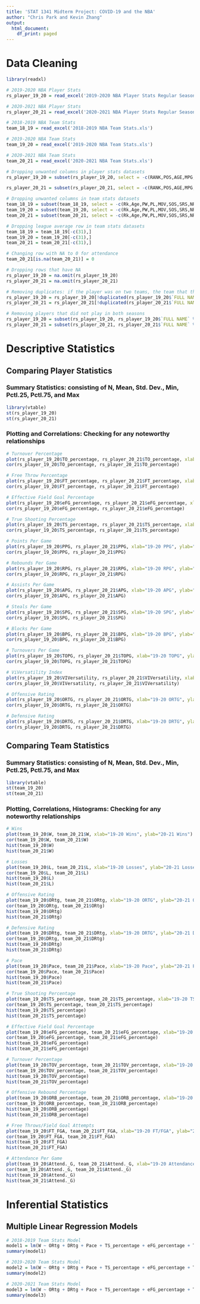 ```yaml
---
title: 'STAT 1341 Midterm Project: COVID-19 and the NBA'
author: "Chris Park and Kevin Zhang"
output:
  html_document:
    df_print: paged
---
```


# Data Cleaning

```r
library(readxl)

# 2019-2020 NBA Player Stats
rs_player_19_20 = read_excel('2019-2020 NBA Player Stats Regular Season.xlsx')

# 2020-2021 NBA Player Stats
rs_player_20_21 = read_excel('2020-2021 NBA Player Stats Regular Season.xlsx')

# 2018-2019 NBA Team Stats
team_18_19 = read_excel('2018-2019 NBA Team Stats.xls')

# 2019-2020 NBA Team Stats
team_19_20 = read_excel('2019-2020 NBA Team Stats.xls')

# 2020-2021 NBA Team Stats
team_20_21 = read_excel('2020-2021 NBA Team Stats.xls')

# Dropping unwanted columns in player stats datasets
rs_player_19_20 = subset(rs_player_19_20, select = -c(RANK,POS,AGE,MPG,MIN_percentage,FTA,two_PA,twoP_percentage,three_PA,threeP_percentage,TRB_percentage,AST_percentage))

rs_player_20_21 = subset(rs_player_20_21, select = -c(RANK,POS,AGE,MPG,MIN_percentage,FTA,two_PA,twoP_percentage,three_PA,threeP_percentage,TRB_percentage,AST_percentage))

# Dropping unwanted columns in team stats datasets 
team_18_19 = subset(team_18_19, select = -c(Rk,Age,PW,PL,MOV,SOS,SRS,NRtg,FTr,three_PAr,18,23,eFG_per,TOV_per,DRB_per,FT_FGA_d,28,Arena,Attend.))
team_19_20 = subset(team_19_20, select = -c(Rk,Age,PW,PL,MOV,SOS,SRS,NRtg,FTr,three_PAr,18,23,eFG_per,TOV_per,DRB_per,FT_FGA_d,28,Arena,Attend.))
team_20_21 = subset(team_20_21, select = -c(Rk,Age,PW,PL,MOV,SOS,SRS,NRtg,FTr,three_PAr,18,23,eFG_per,TOV_per,DRB_per,FT_FGA_d,28,Arena,Attend.))

# Dropping league average row in team stats datasets
team_18_19 = team_18_19[-c(31),]
team_19_20 = team_19_20[-c(31),]
team_20_21 = team_20_21[-c(31),]

# Changing row with NA to 0 for attendance
team_20_21[is.na(team_20_21)] = 0

# Dropping rows that have NA
rs_player_19_20 = na.omit(rs_player_19_20)
rs_player_20_21 = na.omit(rs_player_20_21)

# Removing duplicates: if the player was on two teams, the team that the player had more games played is kept
rs_player_19_20 = rs_player_19_20[!duplicated(rs_player_19_20$`FULL NAME`),]
rs_player_20_21 = rs_player_20_21[!duplicated(rs_player_20_21$`FULL NAME`),]

# Removing players that did not play in both seasons
rs_player_19_20 = subset(rs_player_19_20, rs_player_19_20$`FULL NAME` %in% rs_player_20_21$`FULL NAME`)
rs_player_20_21 = subset(rs_player_20_21, rs_player_20_21$`FULL NAME` %in% rs_player_19_20$`FULL NAME`)
```

# Descriptive Statistics

## Comparing Player Statistics

### Summary Statistics: consisting of N, Mean, Std. Dev., Min, Pctl.25, Pctl.75, and Max
```r
library(vtable)
st(rs_player_19_20)
st(rs_player_20_21)
```

### Plotting and Correlations: Checking for any noteworthy relationships
```r
# Turnover Percentage
plot(rs_player_19_20$TO_percentage, rs_player_20_21$TO_percentage, xlab="19-20 TO%", ylab="20-21 TO%")
cor(rs_player_19_20$TO_percentage, rs_player_20_21$TO_percentage)

# Free Throw Percentage
plot(rs_player_19_20$FT_percentage, rs_player_20_21$FT_percentage, xlab="19-20 FT%", ylab="20-21 FT%")
cor(rs_player_19_20$FT_percentage, rs_player_20_21$FT_percentage)

# Effective Field Goal Percentage
plot(rs_player_19_20$eFG_percentage, rs_player_20_21$eFG_percentage, xlab="19-20 eFG%", ylab="20-21 eFG%")
cor(rs_player_19_20$eFG_percentage, rs_player_20_21$eFG_percentage)

# True Shooting Percentage
plot(rs_player_19_20$TS_percentage, rs_player_20_21$TS_percentage, xlab="19-20 TS%", ylab="20-21 TS%")
cor(rs_player_19_20$TS_percentage, rs_player_20_21$TS_percentage)

# Points Per Game
plot(rs_player_19_20$PPG, rs_player_20_21$PPG, xlab="19-20 PPG", ylab="20-21 PPG")
cor(rs_player_19_20$PPG, rs_player_20_21$PPG)

# Rebounds Per Game
plot(rs_player_19_20$RPG, rs_player_20_21$RPG, xlab="19-20 RPG", ylab="20-21 RPG")
cor(rs_player_19_20$RPG, rs_player_20_21$RPG)

# Assists Per Game
plot(rs_player_19_20$APG, rs_player_20_21$APG, xlab="19-20 APG", ylab="20-21 APG")
cor(rs_player_19_20$APG, rs_player_20_21$APG)

# Steals Per Game
plot(rs_player_19_20$SPG, rs_player_20_21$SPG, xlab="19-20 SPG", ylab="20-21 SPG")
cor(rs_player_19_20$SPG, rs_player_20_21$SPG)

# Blocks Per Game
plot(rs_player_19_20$BPG, rs_player_20_21$BPG, xlab="19-20 BPG", ylab="20-21 BPG")
cor(rs_player_19_20$BPG, rs_player_20_21$BPG)

# Turnovers Per Game
plot(rs_player_19_20$TOPG, rs_player_20_21$TOPG, xlab="19-20 TOPG", ylab="20-21 TOPG")
cor(rs_player_19_20$TOPG, rs_player_20_21$TOPG)

# ViVersatility Index
plot(rs_player_19_20$VIVersatility, rs_player_20_21$VIVersatility, xlab="19-20 VIV", ylab="20-21 VIV")
cor(rs_player_19_20$VIVersatility, rs_player_20_21$VIVersatility)

# Offensive Rating
plot(rs_player_19_20$ORTG, rs_player_20_21$ORTG, xlab="19-20 ORTG", ylab="20-21 ORTG")
cor(rs_player_19_20$ORTG, rs_player_20_21$ORTG)

# Defensive Rating
plot(rs_player_19_20$DRTG, rs_player_20_21$DRTG, xlab="19-20 DRTG", ylab="20-21 DRTG")
cor(rs_player_19_20$DRTG, rs_player_20_21$DRTG)
```

## Comparing Team Statistics

### Summary Statistics: consisting of N, Mean, Std. Dev., Min, Pctl.25, Pctl.75, and Max
```r
library(vtable)
st(team_19_20)
st(team_20_21)
```

### Plotting, Correlations, Histograms: Checking for any noteworthy relationships
```r
# Wins
plot(team_19_20$W, team_20_21$W, xlab="19-20 Wins", ylab="20-21 Wins")
cor(team_19_20$W, team_20_21$W)
hist(team_19_20$W)
hist(team_20_21$W)

# Losses
plot(team_19_20$L, team_20_21$L, xlab="19-20 Losses", ylab="20-21 Losses")
cor(team_19_20$L, team_20_21$L)
hist(team_19_20$L)
hist(team_20_21$L)

# Offensive Rating
plot(team_19_20$ORtg, team_20_21$ORtg, xlab="19-20 ORTG", ylab="20-21 ORTG")
cor(team_19_20$ORtg, team_20_21$ORtg)
hist(team_19_20$ORtg)
hist(team_20_21$ORtg)

# Defensive Rating
plot(team_19_20$DRtg, team_20_21$DRtg, xlab="19-20 DRTG", ylab="20-21 DRTG")
cor(team_19_20$DRtg, team_20_21$DRtg)
hist(team_19_20$DRtg)
hist(team_20_21$DRtg)

# Pace
plot(team_19_20$Pace, team_20_21$Pace, xlab="19-20 Pace", ylab="20-21 Pace")
cor(team_19_20$Pace, team_20_21$Pace)
hist(team_19_20$Pace)
hist(team_20_21$Pace)

# True Shooting Percentage
plot(team_19_20$TS_percentage, team_20_21$TS_percentage, xlab="19-20 TS%", ylab="20-21 TS%")
cor(team_19_20$TS_percentage, team_20_21$TS_percentage)
hist(team_19_20$TS_percentage)
hist(team_20_21$TS_percentage)

# Effective Field Goal Percentage
plot(team_19_20$eFG_percentage, team_20_21$eFG_percentage, xlab="19-20 eFG%", ylab="20-21 eFG%")
cor(team_19_20$eFG_percentage, team_20_21$eFG_percentage)
hist(team_19_20$eFG_percentage)
hist(team_20_21$eFG_percentage)

# Turnover Percentage
plot(team_19_20$TOV_percentage, team_20_21$TOV_percentage, xlab="19-20 TOV%", ylab="20-21 TOV%")
cor(team_19_20$TOV_percentage, team_20_21$TOV_percentage)
hist(team_19_20$TOV_percentage)
hist(team_20_21$TOV_percentage)

# Offensive Rebound Percentage
plot(team_19_20$ORB_percentage, team_20_21$ORB_percentage, xlab="19-20 ORB%", ylab="20-21 ORB%")
cor(team_19_20$ORB_percentage, team_20_21$ORB_percentage)
hist(team_19_20$ORB_percentage)
hist(team_20_21$ORB_percentage)

# Free Throws/Field Goal Attempts
plot(team_19_20$FT_FGA, team_20_21$FT_FGA, xlab="19-20 FT/FGA", ylab="20-21 FT/FGA")
cor(team_19_20$FT_FGA, team_20_21$FT_FGA)
hist(team_19_20$FT_FGA)
hist(team_20_21$FT_FGA)

# Attendance Per Game
plot(team_19_20$Attend._G, team_20_21$Attend._G, xlab="19-20 Attendance/G", ylab="20-21 Attendance/G")
cor(team_19_20$Attend._G, team_20_21$Attend._G)
hist(team_19_20$Attend._G)
hist(team_20_21$Attend._G)
```

# Inferential Statistics

## Multiple Linear Regression Models
```r
# 2018-2019 Team Stats Model
model1 = lm(W ~ ORtg + DRtg + Pace + TS_percentage + eFG_percentage + TOV_percentage + ORB_percentage + FT_FGA, data = team_18_19)
summary(model1)

# 2019-2020 Team Stats Model
model2 = lm(W ~ ORtg + DRtg + Pace + TS_percentage + eFG_percentage + TOV_percentage + ORB_percentage + FT_FGA, data = team_19_20)
summary(model2)

# 2020-2021 Team Stats Model
model3 = lm(W ~ ORtg + DRtg + Pace + TS_percentage + eFG_percentage + TOV_percentage + ORB_percentage + FT_FGA, data = team_20_21)
summary(model3)
```


